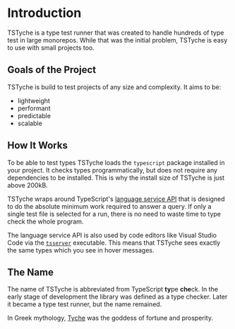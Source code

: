# Introduction

TSTyche is a type test runner that was created to handle hundreds of type test in large monorepos. While that was the initial problem, TSTyche is easy to use with small projects too.

## Goals of the Project

TSTyche is build to test projects of any size and complexity. It aims to be:

- lightweight
- performant
- predictable
- scalable

## How It Works

To be able to test types TSTyche loads the `typescript` package installed in your project. It checks types programmatically, but does not require any dependencies to be installed. This is why the install size of TSTyche is just above 200kB.

TSTyche wraps around TypeScript's [language service API](https://github.com/microsoft/TypeScript/wiki/Using-the-Language-Service-API) that is designed to do the absolute minimum work required to answer a query. If only a single test file is selected for a run, there is no need to waste time to type check the whole program.

The language service API is also used by code editors like Visual Studio Code via the [`tsserver`](https://github.com/microsoft/TypeScript-wiki/blob/main/Standalone-Server-(tsserver).md) executable. This means that TSTyche sees exactly the same types which you see in hover messages.

## The Name

The name of TSTyche is abbreviated from TypeScript **ty**pe **che**ck. In the early stage of development the library was defined as a type checker. Later it became a type test runner, but the name remained.

In Greek mythology, [Tyche](https://en.wikipedia.org/wiki/Tyche) was the goddess of fortune and prosperity.
